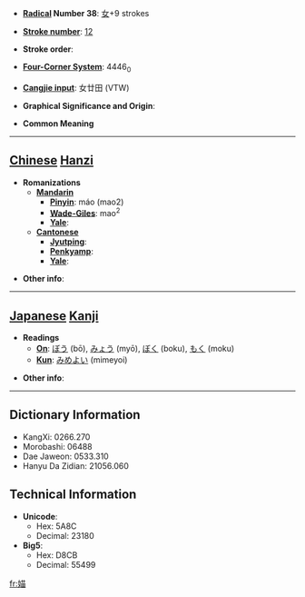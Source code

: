 * '''[[Wiktionary:Chinese radical index| Radical]] Number 38''': [[Wiktionary:Chinese radical index 女|女]]+9 strokes

* '''[[Wiktionary:Chinese total strokes index|Stroke number]]''': [[Wiktionary:Chinese total strokes index 12|12]]

* '''Stroke order''': 

* '''[[Wiktionary:Chinese four corner index|Four-Corner System]]''': 4446<sub>0</sub>

* '''[[Wiktionary:Chinese Cangjie index|Cangjie input]]''': 女廿田 (VTW)

* '''Graphical Significance and Origin''': 

* '''Common Meaning'''

----

== [[Chinese]] [[Hanzi]] ==

* '''Romanizations'''
** '''[[Mandarin]]'''
*** '''[[Pinyin]]''': máo (mao2)
*** '''[[Wade-Giles]]''': mao<sup>2</sup>
*** '''[[Yale]]''': 
** '''[[Cantonese]]'''
*** '''[[Jyutping]]''':
*** '''[[Penkyamp]]''': 
*** '''[[Yale]]''': 

* '''Other info''': 

----

== [[Japanese]] [[Kanji]] ==

* '''Readings'''
** '''[[On]]''': [[ぼう]] (bō), [[みょう]] (myō), [[ぼく]] (boku), [[もく]] (moku)
** '''[[Kun]]''': [[みめよい]] (mimeyoi)

* '''Other info''':  

----

== Dictionary Information ==

* KangXi: 0266.270
* Morobashi: 06488
* Dae Jaweon: 0533.310
* Hanyu Da Zidian: 21056.060

== Technical Information ==

* '''Unicode''':
** Hex: 5A8C
** Decimal: 23180
* '''Big5''':
** Hex: D8CB
** Decimal: 55499

[[fr:媌]]